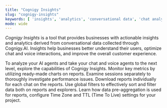 ```yaml
---
title: "Cognigy Insights"
slug: "cognigy-insights"
keywords: [ 'insights', 'analytics', 'conversational data', 'chat analytics', 'voice analytics' ]
mode: wide
---
```


_Cognigy Insights_ is a tool that provides businesses with actionable insights and analytics derived from conversational data collected through Cognigy.AI.
Insights help businesses better understand their users, optimize chat and voice interactions, and improve the overall customer experience.

<CardGroup cols={3}>
  <Card
    title="About Insights"
    icon="info"
    href="/insights/overview"
  >
    To analyze your AI agents and take your chat and voice agents to the next level, explore the capabilities of Cognigy Insights.
  </Card>
  <Card
    title="View Report Metrics"
    icon="chart-no-axes-combined"
    href="/insights/reports/overview"
  >
    Monitor key metrics by utilizing ready-made charts on reports.
  </Card>
  <Card
    title="Use Explorers"
    icon="telescope"
    href="/insights/explorers/step"
  >
    Examine sessions separately to thoroughly investigate performance issues.
  </Card>
  <Card
    title="Download Reports"
    icon="download"
    href="/insights/download-reports"
  >
    Download reports individually for each chat on the reports.
  </Card>
  <Card
    title="Filter and Sort"
    icon="list-filter-plus"
    href="/insights/global-filters"
  >
    Use global filters to effectively sort and filter data both on reports and explorers.
  </Card>
  <Card
    title="Data Management"
    icon="calendar-sync"
    href="/insights/data-management/pre-aggregation"
  >
    Learn how data pre-aggregation is used for reports, configure Time Zone and TTL (Time To Live) settings for your project.
  </Card>
</CardGroup>
